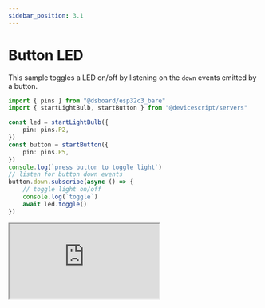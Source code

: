 ```yaml
---
sidebar_position: 3.1
---
```


# Button LED

This sample toggles a LED on/off by listening on the `down` events emitted by a button.

```ts
import { pins } from "@dsboard/esp32c3_bare"
import { startLightBulb, startButton } from "@devicescript/servers"

const led = startLightBulb({
    pin: pins.P2,
})
const button = startButton({
    pin: pins.P5,
})
console.log(`press button to toggle light`)
// listen for button down events
button.down.subscribe(async () => {
    // toggle light on/off
    console.log(`toggle`)
    await led.toggle()
})
```


<iframe style={{
    width:"100%",
    minHeight: "28rem"
}} src="https://wokwi.com/projects/369061499438874625" />
